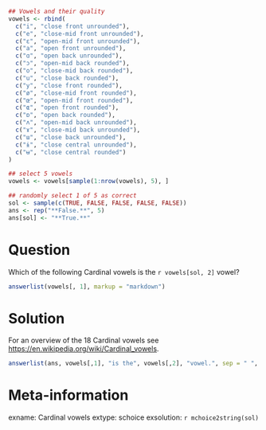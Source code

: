 ```r
## Vowels and their quality
vowels <- rbind(
  c("i", "close front unrounded"),
  c("e", "close-mid front unrounded"),
  c("ɛ", "open-mid front unrounded"),
  c("a", "open front unrounded"),
  c("ɑ", "open back unrounded"),
  c("ɔ", "open-mid back rounded"),
  c("o", "close-mid back rounded"),
  c("u", "close back rounded"),
  c("y", "close front rounded"),
  c("ø", "close-mid front rounded"),
  c("œ", "open-mid front rounded"),
  c("ɶ", "open front rounded"),
  c("ɒ", "open back rounded"),
  c("ʌ", "open-mid back unrounded"),
  c("ɤ", "close-mid back unrounded"),
  c("ɯ", "close back unrounded"),
  c("ɨ", "close central unrounded"),
  c("ʉ", "close central rounded")
)

## select 5 vowels
vowels <- vowels[sample(1:nrow(vowels), 5), ]

## randomly select 1 of 5 as correct
sol <- sample(c(TRUE, FALSE, FALSE, FALSE, FALSE))
ans <- rep("**False.**", 5)
ans[sol] <- "**True.**"
```

Question
========
Which of the following Cardinal vowels is the `r vowels[sol, 2]` vowel?

```r
answerlist(vowels[, 1], markup = "markdown")
```

Solution
========
For an overview of the 18 Cardinal vowels see <https://en.wikipedia.org/wiki/Cardinal_vowels>.

```r
answerlist(ans, vowels[,1], "is the", vowels[,2], "vowel.", sep = " ", markup = "markdown")
```

Meta-information
================
exname: Cardinal vowels
extype: schoice
exsolution: `r mchoice2string(sol)`

